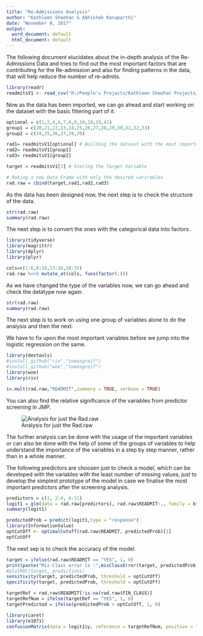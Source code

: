 ```yaml
---
title: "Re-Admissions Analysis"
author: "Kathleen Sheehan & Abhishek Kanaparthi"
date: "November 8, 2017"
output:
  word_document: default
  html_document: default
---
```


The following document elucidates about the in-depth analysis of the Re-Admissions Data and tries to find out the most important factors that are contributing for the Re-admission and also for finding patterns in the data, that will help reduce the number of re-admits.

```r
library(readr)
readmitsV1 <- read_csv("R:/People's Projects/Kathleen Sheehan Projects/Data/readmitsV1.csv")
```

Now as the data has been imported, we can go ahead and start working on the dataset with the basic filtering part of it.

```r
optional = c(1,2,4,6,7,8,9,10,18,19,41)
group1 = c(20,21,22,23,24,25,26,27,28,29,30,31,32,33)
group2 = c(34,35,36,37,38,39)

rad1= readmitsV1[optional] # Building the dataset with the most important columns only
rad2= readmitsV1[group1]
rad3= readmitsV1[group2]

target = readmitsV1[3] # Storing the Target Variable

# Making a new Data Frame with only the desired varirables
rad.raw = cbind(target,rad1,rad2,rad3)
```

As the data has been designed now, the next step is to check the structure of the data.

```r
str(rad.raw)
summary(rad.raw)
```

The next step is to convert the ones with the categorical data into factors.

```r
library(tidyverse)
library(magrittr)
library(dplyr)
library(plyr)

cols=c(1:6,8:10,13:26,28:32)
rad.raw %<>% mutate_at(cols, funs(factor(.)))
```

As we have changed the type of the variables now, we can go ahead and check the datatype now again.

```r
str(rad.raw)
summary(rad.raw)
```

The next step is to work on using one group of variables alone to do the analysis and then the next.

We have to fix upon the most important variables before we jump into the logistic regression on the same.

```r
library(devtools)
#install_github("riv","tomasgreif")
#install_github("woe","tomasgreif")
library(woe)
library(riv)

iv.mult(rad.raw,"READMIT",summary = TRUE, verbose = TRUE)
```


You can also find the relative significance of the variables from predictor screening in JMP.

![Analysis for just the Rad.raw](R:/People's Projects/Kathleen Sheehan Projects/R- Programming/Readmissions/figures/Rad Raw.JPG)

The further analysis can be done with the usage of the important variables or can also be done with the help of some of the groups of variables to help understand the importance of the variables in a step by step manner, rather than in a whole manner.

The following predictors are choosen just to check a model, which can be developed with the variables with the least number of missing values, just to develop the simplest prototype of the model in case we finalise the most important predictors after the screening analysis.


```r
predictors = c(1, 2:4, 6:11)
logit1 = glm(data = rad.raw[predictors], rad.raw$READMIT~., family = binomial(link = "logit"))
summary(logit1)
```

```r
predictedProb = predict(logit1,type = "response")
library(InformationValue)
optCutOff <- optimalCutoff(rad.raw$READMIT, predictedProb)[1] 
optCutOff
```

The next sep is to check the accuracy of the model.

```r
target = ifelse(rad.raw$READMIT == "YES", 1, 0)
print(paste("Mis-Class error is :",misClassError(target, predictedProb, threshold = optCutOff)))
#plotROC(target, predictions)
sensitivity(target, predictedProb, threshold = optCutOff)
specificity(target, predictedProb, threshold = optCutOff)
```

```r
targetRef = rad.raw$READMIT[!is.na(rad.raw$FIN_CLASS)]
targetRefNum = ifelse(targetRef == "YES", 1, 0)
targetPredicted = ifelse(predictedProb > optCutOff, 1, 0)

library(caret)
library(e1071)
confusionMatrix(data = logit1$y, reference = targetRefNum, positive = "1")
```

